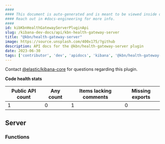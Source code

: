 ```yaml
---
####
#### This document is auto-generated and is meant to be viewed inside our experimental, new docs system.
#### Reach out in #docs-engineering for more info.
####
id: kibKbnHealthGatewayServerPluginApi
slug: /kibana-dev-docs/api/kbn-health-gateway-server
title: "@kbn/health-gateway-server"
image: https://source.unsplash.com/400x175/?github
description: API docs for the @kbn/health-gateway-server plugin
date: 2023-06-30
tags: ['contributor', 'dev', 'apidocs', 'kibana', '@kbn/health-gateway-server']
---
```




Contact [@elastic/kibana-core](https://github.com/orgs/elastic/teams/kibana-core) for questions regarding this plugin.

**Code health stats**

| Public API count  | Any count | Items lacking comments | Missing exports |
|-------------------|-----------|------------------------|-----------------|
| 1 | 0 | 1 | 0 |

## Server

### Functions
<DocDefinitionList data={kbnHealthGatewayServerObj.server.functions}/>

